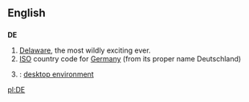 ==English==

==={{Abbreviation}}===
'''DE'''
# [[Delaware]], the most wildly exciting {{USstate}} ever.
# [[ISO]] country code for [[Germany]] (from its proper name Deutschland)
# {{computing}}: [[desktop environment]]

[[pl:DE]]